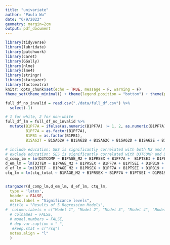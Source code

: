 ```yaml
---
title: "univariate"
author: "Paula Wu"
date: "6/9/2022"
geometry: margin=2cm
output: pdf_document
---
```


```r
library(tidyverse)
library(lubridate)
library(patchwork)
library(caret)
library(GGally)
library(nlme)
library(lme4)
library(stringr)
library(stargazer)
library(factoextra)
knitr::opts_chunk$set(echo = TRUE, message = F, warning = F)
theme_set(theme_minimal() + theme(legend.position = "bottom") + theme(plot.title = element_text(hjust = 0.5)))
```
```r
full_df_no_invalid = read.csv("./data/full_df.csv") %>% 
  select(-1)

# 1 for white, 2 for non-white
full_df_lm = full_df_no_invalid %>% 
  mutate(B1PF7A = ifelse(as.numeric(B1PF7A) != 1, 2, as.numeric(B1PF7A)),
         B1PF7A = as.factor(B1PF7A),
         B1PB1 = as.factor(B1PB1),
         B1SA62T = B1SA62A + B1SA62B + B1SA62C + B1SA62D + B1SA62E + B1SA62F + B1SA62G + B1SA62H + B1SA62I + B1SA62J)

```
```r
# include education: SES is significantly correlated with both M2 and M3 composite scores but not the difference
# exclude education: SES is significantly correlated with D3TCOMP and D3TEF but not D3TEM
d_comp_lm = lm(D3TCOMP ~ B1PAGE_M2 + B1PRSEX + B1PF7A +  B1PTSEI + D1PB19 + B1PA39 + B4HMETMW + B1SA11W + B4ALCOH + B1SA62T, data = full_df_lm)
d_em_lm = lm(D3TEM ~ B1PAGE_M2 + B1PRSEX + B1PF7A + B1PTSEI + D1PB19 + B1PA39 + B4HMETMW + B1SA11W + B4ALCOH + B1SA62T, data = full_df_lm)
d_ef_lm = lm(D3TEF ~ B1PAGE_M2 + B1PRSEX + B1PF7A + B1PTSEI + D1PB19 + B1PA39 + B4HMETMW + B1SA11W + B4ALCOH + B1SA62T, data = full_df_lm)
ctq_lm = lm(ctq_total ~ B1PAGE_M2 + B1PRSEX + B1PF7A + B1PTSEI + D1PB19 + B1PA39 + B4HMETMW + B1SA11W + B4ALCOH + B1SA62T, data = full_df_lm)


stargazer(d_comp_lm,d_em_lm, d_ef_lm, ctq_lm,
  type = 'latex',
  header = FALSE,
  notes.label = "Significance levels",
  #title = "Results of 5 Regression Models",
#  column.labels = c("Model 1", "Model 2", "Model 3", "Model 4", "Model 5"),
  # colnames = FALSE,
  # model.numbers = FALSE,
  # dep.var.caption = " ",
   #keep.stat = c("rsq")
  notes.align = "l"
  )

```

